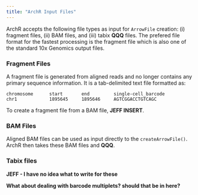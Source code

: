 ```yaml
---
title: "ArchR Input Files"
---
```


ArchR accepts the following file types as input for `ArrowFile` creation: (i) fragment files, (ii) BAM files, and (iii) tabix __QQQ__ files. The prefered file format for the fastest processing is the fragment file which is also one of the standard 10x Genomics output files.


### Fragment Files
A fragment file is generated from aligned reads and no longer contains any primary sequence information. It is a tab-delimited text file formatted as:
```
chromosome		start		end			single-cell_barcode
chr1			1895645		1895646		AGTCGGACCTGTCAGC
```

To create a fragment file from a BAM file, __JEFF INSERT__.

### BAM Files

Aligned BAM files can be used as input directly to the `createArrowFile()`. ArchR then takes these BAM files and __QQQ__.

### Tabix files

__JEFF - I have no idea what to write for these__


__What about dealing with barcode multiplets? should that be in here?__

